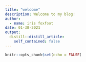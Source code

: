 ```yaml
---
title: "welcome"
description: Welcome to my blog!
author:
  - name: iris foxfoot
date: 01-30-2021
output:
  distill::distill_article:
    self_contained: false
---
```



```r
knitr::opts_chunk$set(echo = FALSE)
```



